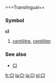===Translingual==
===Symbol===
'''cl'''
# [[centilitre]], [[centiliter]]
===See also===
* [[Cl]]
[[fr:Cl]]
[[la:Cl]]
[[ja:Cl]]
[[pl:Cl]]